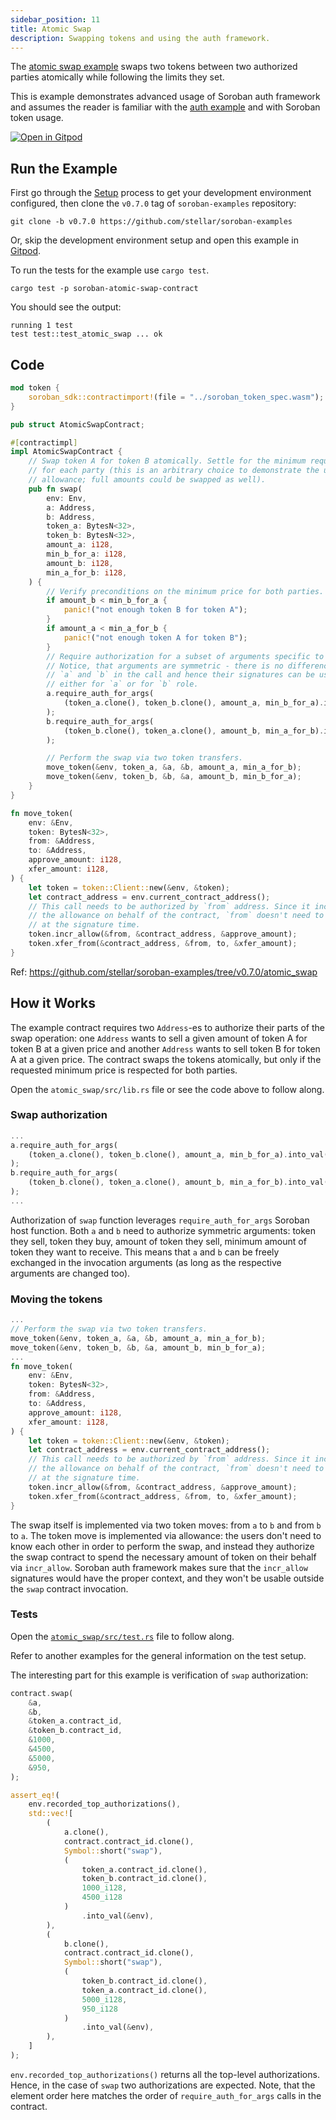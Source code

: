 ```yaml
---
sidebar_position: 11
title: Atomic Swap
description: Swapping tokens and using the auth framework.
---
```


The [atomic swap example] swaps two tokens between two authorized parties 
atomically while following the limits they set.

This is example demonstrates advanced usage of Soroban auth framework and
assumes the reader is familiar with the [auth example](auth.mdx) and with
Soroban token usage.

[![Open in Gitpod](https://gitpod.io/button/open-in-gitpod.svg)][oigp]

[oigp]: https://gitpod.io/#https://github.com/stellar/soroban-examples/tree/v0.7.0

[atomic swap example]: https://github.com/stellar/soroban-examples/tree/v0.7.0/atomic_swap

## Run the Example

First go through the [Setup] process to get your development environment
configured, then clone the `v0.7.0` tag of `soroban-examples` repository:

[Setup]: ../getting-started/setup.mdx

```
git clone -b v0.7.0 https://github.com/stellar/soroban-examples
```

Or, skip the development environment setup and open this example in [Gitpod][oigp].

To run the tests for the example use `cargo test`.

```
cargo test -p soroban-atomic-swap-contract
```

You should see the output:

```
running 1 test
test test::test_atomic_swap ... ok
```

## Code

```rust title="atomic_swap/src/lib.rs"
mod token {
    soroban_sdk::contractimport!(file = "../soroban_token_spec.wasm");
}

pub struct AtomicSwapContract;

#[contractimpl]
impl AtomicSwapContract {
    // Swap token A for token B atomically. Settle for the minimum requested price
    // for each party (this is an arbitrary choice to demonstrate the usage of
    // allowance; full amounts could be swapped as well).
    pub fn swap(
        env: Env,
        a: Address,
        b: Address,
        token_a: BytesN<32>,
        token_b: BytesN<32>,
        amount_a: i128,
        min_b_for_a: i128,
        amount_b: i128,
        min_a_for_b: i128,
    ) {
        // Verify preconditions on the minimum price for both parties.
        if amount_b < min_b_for_a {
            panic!("not enough token B for token A");
        }
        if amount_a < min_a_for_b {
            panic!("not enough token A for token B");
        }
        // Require authorization for a subset of arguments specific to a party.
        // Notice, that arguments are symmetric - there is no difference between
        // `a` and `b` in the call and hence their signatures can be used
        // either for `a` or for `b` role.
        a.require_auth_for_args(
            (token_a.clone(), token_b.clone(), amount_a, min_b_for_a).into_val(&env),
        );
        b.require_auth_for_args(
            (token_b.clone(), token_a.clone(), amount_b, min_a_for_b).into_val(&env),
        );

        // Perform the swap via two token transfers.
        move_token(&env, token_a, &a, &b, amount_a, min_a_for_b);
        move_token(&env, token_b, &b, &a, amount_b, min_b_for_a);
    }
}

fn move_token(
    env: &Env,
    token: BytesN<32>,
    from: &Address,
    to: &Address,
    approve_amount: i128,
    xfer_amount: i128,
) {
    let token = token::Client::new(&env, &token);
    let contract_address = env.current_contract_address();
    // This call needs to be authorized by `from` address. Since it increases
    // the allowance on behalf of the contract, `from` doesn't need to know `to`
    // at the signature time.
    token.incr_allow(&from, &contract_address, &approve_amount);
    token.xfer_from(&contract_address, &from, to, &xfer_amount);
}
```

Ref: https://github.com/stellar/soroban-examples/tree/v0.7.0/atomic_swap

## How it Works

The example contract requires two `Address`-es to authorize their parts of the
swap operation: one `Address` wants to sell a given amount of token A for
token B at a given price and another `Address` wants to sell token B for token
A at a given price. The contract swaps the tokens atomically, but only if the
requested minimum price is respected for both parties.

Open the `atomic_swap/src/lib.rs` file or see the code above to follow along.

### Swap authorization

```rust
...
a.require_auth_for_args(
    (token_a.clone(), token_b.clone(), amount_a, min_b_for_a).into_val(&env),
);
b.require_auth_for_args(
    (token_b.clone(), token_a.clone(), amount_b, min_a_for_b).into_val(&env),
);
...
```

Authorization of `swap` function leverages `require_auth_for_args` Soroban host
function. Both `a` and `b` need to authorize symmetric arguments: token they
sell, token they buy, amount of token they sell, minimum amount of token they
want to receive. This means that `a` and `b` can be freely exchanged in the
invocation arguments (as long as the respective arguments are changed too).

### Moving the tokens

```rust
...
// Perform the swap via two token transfers.
move_token(&env, token_a, &a, &b, amount_a, min_a_for_b);
move_token(&env, token_b, &b, &a, amount_b, min_b_for_a);
...
fn move_token(
    env: &Env,
    token: BytesN<32>,
    from: &Address,
    to: &Address,
    approve_amount: i128,
    xfer_amount: i128,
) {
    let token = token::Client::new(&env, &token);
    let contract_address = env.current_contract_address();
    // This call needs to be authorized by `from` address. Since it increases
    // the allowance on behalf of the contract, `from` doesn't need to know `to`
    // at the signature time.
    token.incr_allow(&from, &contract_address, &approve_amount);
    token.xfer_from(&contract_address, &from, to, &xfer_amount);
}
```

The swap itself is implemented via two token moves: from `a` to `b` and from `b`
to `a`. The token move is implemented via allowance: the users don't need to
know each other in order to perform the swap, and instead they authorize the swap
contract to spend the necessary amount of token on their behalf via
`incr_allow`. Soroban auth framework makes sure that the `incr_allow` signatures
would have the proper context, and they won't be usable outside the `swap`
contract invocation.

### Tests

Open the [`atomic_swap/src/test.rs`] file to follow along.

[`atomic_swap/src/test.rs`]: https://github.com/stellar/soroban-examples/tree/v0.7.0/atomic_swap/src/test.rs

Refer to another examples for the general information on the test setup.

The interesting part for this example is verification of `swap` authorization:

```rust
contract.swap(
    &a,
    &b,
    &token_a.contract_id,
    &token_b.contract_id,
    &1000,
    &4500,
    &5000,
    &950,
);

assert_eq!(
    env.recorded_top_authorizations(),
    std::vec![
        (
            a.clone(),
            contract.contract_id.clone(),
            Symbol::short("swap"),
            (
                token_a.contract_id.clone(),
                token_b.contract_id.clone(),
                1000_i128,
                4500_i128
            )
                .into_val(&env),
        ),
        (
            b.clone(),
            contract.contract_id.clone(),
            Symbol::short("swap"),
            (
                token_b.contract_id.clone(),
                token_a.contract_id.clone(),
                5000_i128,
                950_i128
            )
                .into_val(&env),
        ),
    ]
);
```

`env.recorded_top_authorizations()` returns all the top-level authorizations.
Hence, in the case of `swap` two authorizations are expected. Note, that the
element order here matches the order of `require_auth_for_args` calls in the
contract.
